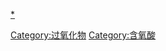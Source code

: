 {{catmore}}
{{Commons cat|Peroxy acids}}

[[Category:过氧化物|Category:过氧化物]]
[[Category:含氧酸|Category:含氧酸]]
[[category:过氧酸盐|*]]